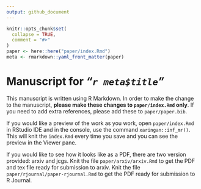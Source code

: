 ```yaml
---
output: github_document
---
```


<!-- README.md is generated from README.Rmd. Please edit that file -->

```r
knitr::opts_chunk$set(
  collapse = TRUE,
  comment = "#>"
)
paper <- here::here("paper/index.Rmd")
meta <- rmarkdown::yaml_front_matter(paper)
```

# Manuscript for *"`r meta$title`"*


<!-- badges: start -->
<!-- badges: end -->

This manuscript is written using R Markdown. In order to make the change to the manuscript, **please make these changes to `paper/index.Rmd` only**. If you need to add extra references, please add these to `paper/paper.bib`. 


If you would like a preview of the work as you work, open `paper/index.Rmd` in RStudio IDE and in the console, use the command `xaringan::inf_mr()`. This will knit the `index.Rmd` every time you save and you can see the preview in the Viewer pane. 

If you would like to see how it looks like as a PDF, there are two version provided: arxiv and jcgs. Knit the file `paper/arxiv/arxiv.Rmd` to get the PDF and tex file ready for submission to arxiv. Knit the file `paper/rjournal/paper-rjournal.Rmd` to get the PDF ready for submission to R Journal. 
